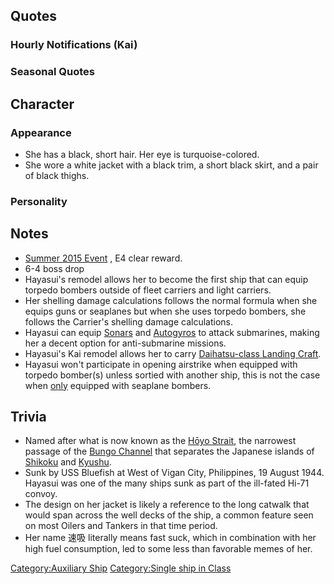 {{ShipPageHeader}}

==Quotes==
{{ShipQuotes
|Introduction = おはようございます。航空機搭載給油艦速吸です！皆さんのサポート、頑張ります！
|Introduction/En = Good morning.　I'm Hayasui, an aircraft carrying oiler!　With everyone's support, I'll do my best!

|Introduction/Kai = おはようございます。航空機搭載給油艦、速吸、頑張ります。艦載機出撃用意、バッチリです！
|Introduction/Kai/En = Good morning. Aircraft carrying oiler, Hayasui, will do her best. Preparations for sortie of aircraft are perfect!

|Library = 艦隊随伴型の給油艦、速吸です。よろしくお願いします！さまざまな物資を補給できる多用途給油艦でありながら、航空機の運用が可能な設計です。ミッドウェイ海戦後の計画変更で流星の発進も可能になりました。
|Library/En = Fleet escort oiler, Hayasui. Best regards! I'm a multi-purpose refuel vessel that can supply a variety of different materials and am also designed to carry carrier-based aircraft. With a change of plans after the Battle of Midway, I am possibly capable of launching Ryuusei.

|Secretary 1 = はい！速吸、参ります！
|Secretary 1/En = Yes! Hayasui, going off!

|Secretary 1/Kai = はい！　速吸、いつでもどうぞ
|Secretary 1/Kai/En = Yes! Hayasui, ready anytime.

|Secretary 2 = 提督さん、補給任務ですか？頑張ります！
|Secretary 2/En = A supply mission, admiral? I'll do my best!

|Secretary 2/Kai = 提督さん、艦隊随伴任務ですか？　速吸、頑張ります！
|Secretary 2/Kai/En = Accompanying a fleet mission, admiral? Hayasui, will do my best!

|Secretary 3 = 提督さん、ターンテーブルは…その…いえ…問題ありません…大丈夫です。
|Secretary 3/En = Admiral, my turntable is... um... well... it's nothing. I'm fine!

|Secretary 3/Kai = 提督さん？！　…ターンテーブルは…ぁいえ、格納庫も…別に、その…大丈夫です
|Secretary 3/Kai/En = Admiral?! My turntable is... um... my aircraft hanger is... not particularly... well... I'm fine.

|Idle = えとう…次の作戦とか行かなくても…あっ…まだいいんですか？すみません、何かやることがあれば…はい、速吸待機してます！
|Idle/En = Excuse me, aren't we suppose to go for our next mission? Oh, not yet? I'm sorry. Is there anything i can do to help... Yes. I'll be on standby.

|Secretary Married = 提督さん、流星もいいですけど、水上機もいいですよね。瑞雲とか…あっ…違うです！最上さんとか日向さんとか…別に…
|Secretary Married/En = Admiral, Ryuusei is fine, but seaplane is good too. Zuiun is also... Ah...No! Not about me...I was talking about... Mogami-san or Hyuuga-san...
|Secretary Married/Note = She can use them both in game.

|Wedding = 提督さん、お呼びでしょうか？ん！？この箱を速吸に？あけてもいいですか？わぁ…きれい！あぁ！これって…これって！？
|Wedding/En = Admiral, did you call for me? Hm! This box is for me? Can I open it? Whoa... so beautiful! Ah! Does this mean...does this mean!?

|Looking At Scores = 提督さん、最新の情報ですね？はい、ご用意します！
|Looking At Scores/En = Admiral, the most recent report right? Yes, right away!

|Joining A Fleet = はい、連合艦隊直属給油艦速吸、抜錨します！
|Joining A Fleet/En = Yes. Combined Fleet commanded oil tanker Hayasui, Setting sail!

|Equipment 1 = この機材は…あぁ…はい！速吸,運用可能です！
|Equipment 1/En = This equipment is... Ah, yes! It is compatible with me!

|Equipment 2 = これなら…これなら艦隊の皆さんと一緒に戦えるかもしれません！
|Equipment 2/En = With this... Perhaps with this I can fight alongside the others in the fleet.

|Equipment 2/Kai = 新型の流星ですか？　はぁ～ん、楽しみです♪
|Equipment 2/Kai/En = A new Ryuusei? Haa~n, I can't wait! ♪

|Equipment 3 = お茶ですか？はい！
|Equipment 3/En = Tea? Here!

|Supply = そうか！速吸自身の補給も入りますもんね！提督さん、いつもありがとう！
|Supply/En = That's right. Even Hayasui needs to resupply. Admiral, thank you as always!

|Docking Minor = すみません…儀装や補給設備が…はい！直します。
|Docking Minor/En = I'm sorry... My armaments and my supply equipment are...Yes! I'll fix it.

|Docking Major = やだ！？重油タンクに穴が？えっ！？弾薬庫や糧食庫も？すみません、直します。
|Docking Major/En = Oh no! There's a hole in my petroleum tank? Eh!? The powder magazine and the provisions too? I'm sorry, I'll fix it.
|Docking Major/Note = Such incidents as that would lead to a very big explosion.

|Construction = 新しい艦が就役したみたいです。楽しみですね。
|Construction/En = A new ship is ready for commission. I'm looking forward to it.

|Returning From Sortie = 艦隊が戻ってきました！ああよかったみんな無事で…
|Returning From Sortie/En = The fleet has returned! Ahh... thank goodness everyone's fine.

|Starting A Sortie = 第一補給部隊、旗艦速吸、抜錨！艦隊出撃です！
|Starting A Sortie/En = Supply corps 1, flagship Hayasui, setting sail! The fleet is mobile!

|Starting A Sortie/Kai = 速吸船団、旗艦速吸、抜錨！　えへ、言ってみたかったんです
|Starting A Sortie/Kai/En = Hayasui's Fleet, flagship Hayasui, setting sail! Ehehe... I always wanted to say that.

|Battle Start = 敵艦隊発見！？は、えっと…攻撃です。速吸航空隊、発艦始め！
|Battle Start/En = Enemy fleet spotted!? Umm... Attacking! Hayasui air squadron, prepare for take off!

|Air Battle = 速吸航空隊、頼みます！
|Air Battle/En = Hayasui air squadron, I'm counting on you!

|Air Battle/Kai = 航空甲板、大丈夫？ 航空隊発艦！
|Air Battle/Kai/En = Is the flight deck okay? Air squadron, launch!

|Attack = 航空甲板、大丈夫？航空隊発艦！
|Attack/En = Is the flight deck okay? Air squadron, launch!

|Attack/Kai = 速吸航空隊、順次発艦！　かかれ！
|Attack/Kai/En = Hayasui air squadron, orderly sortie! Get them!

|Night Battle = 夜戦…ん…やるしかないです！主砲、砲戦用意！突入します！
|Night Battle/En = Night battle...Hmm... We have to do this! Cannons, ready for barrage. Charging in!

|Night Attack = 速吸航空隊、頼みます！
|Night Attack/En = Hayasui air squadron, I'm counting on you!

|Night Attack/Kai = 航空甲板、大丈夫？ 航空隊発艦！
|Night Attack/Kai/En = Is the flight deck okay? Air squadron, launch!

|MVP = えぇー、速吸の航空隊が大戦果を挙げたんですか？素直に嬉しいです。嬉しい！
|MVP/En = Ehh!? My air team performed very well? I'm sincerely happy about it. I really am!

|Minor Damage 1 = ひゃっ…ひゃぁ！重油タンクは…平気？
|Minor Damage 1/En = Hyaaah! Oh no... Is the crude oil tank alright?

|Minor Damage 2 = いー痛い…！ああ…大事な補給物資が…もう！
|Minor Damage 2/En = I-It hurts...! Ahh... Not my precious supply goods...aww man!

|Major Damage = 被弾しました。私、防御力ないので、少しピンチです。
|Major Damage/En = I'm hit. I don't have much protection, so I'm in a bit of a pinch right now.

|Sunk = あっ…あれ…？体が傾いて…えぇー？速吸…沈んでいるの…？やだぁ…
|Sunk/En = Ah...? My body is tilting forward...? Eh? Hayasui is... sinking...? No...
}}

===Hourly Notifications (Kai)===
{{Template:Shiphourly
| 00JP = 提督さん、日付が変わりました。本日はこの速吸が時刻をお知らせしますね。はい！任せてください。
| 00EN = Admiral, the date has changed. Today, Hayasui will be alerting you on the time. Yes! Leave it to me.
| 00Note = 
| 01JP = 提督さん、マルヒトマルマルです。はい。まだまだ速吸、大丈夫です。ほら！
| 01EN = Admiral, it is 0100. Yes. Hayasui is still fine. Look!
| 01Note = 
| 02JP =　提督さん、マルフタマルマルです。やだ、眠くなってなんかいません！はい！
| 02EN = Admiral, it is 0200. No, I'm not feeling sleepy! Yes!
| 02Note = 
| 03JP = マルサン…マル…マル…　あ、あれ？起きてますって！全然大丈夫だもん！
| 03EN = 03...0...0... H-huh? I'm awake! I'm totally fine!
| 03Note = 
| 04JP = マル…ヨン……うん…もう積み込めないんです…
| 04EN = 0...4... Mmph... I can't load any more...
| 04Note = 
| 05JP = うん……うん……はっ！やだ、提督さん！どうして起こしてくれないんです！やだー！
| 05EN = Mmph... mmph... Wah! Come on, Admiral! Why didn't you wake me up! No!
| 05Note = 
| 06JP = マルロクマルマルです。提督さん…はい、すみません。朝食の準備、始めますね。
| 06EN = It is 0600. Admiral... Yes, I'm sorry. I will start preparing breakfast.
| 06Note = 
| 07JP = マルナナマルマル、そして朝食の準備ができました。召し上がれ。麦飯にジャガイモのお味噌汁、魚の干物とあと…
| 07EN = 0700, and the breakfast is ready. Please, help yourself. Today's menu is mugimeshi with potato miso soup, dried fish and...
| 07Note = 
| 08JP = 提督さん、マルハチマルマルです。はい！間宮さん程じゃありませんけど、糧食庫も完備ですのでお料理、得意なんです。
| 08EN = Admiral, it is 0800. Yes! It might not be as good as Mamiya-san's but since I have a rations compartment, I am quite good at cooking.
| 08Note = 
| 09JP = 提督さん、マルキュウマルマルです。じゃ、今日も頑張ってまいりましょう!
| 09EN = Admiral, it is 0900. Well, let's work hard today as well!
| 09Note = 
| 10JP = 提督さん、ヒトマルマルマルです。まず、遠征艦隊の状況確認ですね。えーと…
| 10EN = Admiral, it is 1000. We will start with a status check on the expedition fleet. Hmmm...
| 10Note = 
| 11JP = 提督さん、ヒトヒトマルマルです。遠征はこれでよし！次は演習でしょうか。はい！
| 11EN = Admiral, it is 1100. Expedition should be good with this! Would next be exercise? Okay!
| 11Note = 
| 12JP = 提督さん、ヒトフタマルマル、正午です！お昼をお持ちしますね！待ってて。
| 12EN = Admiral, it is 1200 and noon! I will bring the lunch! Please wait.
| 12Note = 
| 13JP = ヒトサンマルマルです。提督さん、速吸のオムライス、いかがでしたか？へへへ、ちょっと贅沢しちゃった。
| 13EN = It is 1300. Admiral, how was Hayasui's Omurice? Hehehe, I might have gone a little over the line.
| 13Note = 
| 14JP = 提督さん、ヒトヨンマルマルです。さあ、午後も頑張ってまいりましょ！
| 14EN =Admiral, it is 1400. Let's do our best for the afternoon as well. 
| 14Note = 
| 15JP = ヒトゴウマルマルです。提督さん、ちょっとお茶とお菓子とかどうですか。速吸、ご用意しますね。待ってて！
| 15EN =It is 1500. Admiral, how about having some tea and sweets? Hayasui, will prepare them. Please wait. 
| 15Note = 
| 16JP = 提督さん、ヒトロクマルマルです。え？風早ですか？ううん、しばらく会ってないです。確か、トラックとかって。元気かな…
| 16EN = Admiral, it is 1600. Eh? Kazahaya? No, I haven't met her in a while. I'm pretty it's been since Truk or something. I wonder if she's doing well...
| 16Note = 
| 17JP = 提督さん、ヒトナナマルマルです。夕日、綺麗ですね。いつまでも見ていたい。
| 17EN =Admiral, it is 1700. Isn't the sunset beautiful. I want to watch it forever. 
| 17Note = 
| 18JP = 提督さん、ヒトハチマルマルです。お夕食はどうしましょう。何がいいですか？速吸、ご用意しますね。
| 18EN =Admiral, it is 1800. What should we do about dinner. What will be good? Hayasui, will prepare it. 
| 18Note = 
| 19JP = ヒトキュウマルマル！はい！頑張って洋風ディナーをご用意です。メインはビーフステーキ！はい、ビフテキ！特別です！
| 19EN =1900! Yes! I did my best to prepare a Western style dinner. The main dish is beef steak! Yes, beef steak! It's special! 
| 19Note = 
| 20JP = 提督、フタマルマルマルです。食後のコーヒーをどうぞ。お夕食、お口に合いました？本当？！よかった！
| 20EN =Admiral, it is 2000. Here is your after dinner coffee. Did the dinner suit your taste? Really!? I'm glad. 
| 20Note = 
| 21JP = 提督さん、フタヒトマルマルです。三水戦さんの方が少し騒がしいですね。何でしょうか？え、ほっといていい？あ、はい。
| 21EN = Admiral, it is 2100. The third torpedo squadron seems to be lively. I wonder what's going on? Eh, don't worry about it? Ah, okay.
| 21Note = YASENDA!
| 22JP = 提督さん、フタフタマルマルです。え？大鷹さんですか。はい、いつかまたここで会えると思ってます。きっと。
| 22EN = Admiral, it is 2200. Eh? Taiyou-san? Yes, I believe we'll meet here someday. For sure.
| 22Note = 
| 23JP = フタサンマルマルです。提督さん、今日も一日お疲れ様でした。明日も頑張りましょう！はい！
| 23EN = 2300. Admiral, good work today as well. Let's do our best tomorrow too! Yes!
| 23Note = 
}}

=== Seasonal Quotes ===
{{Shipquoteseasonal
|Fall2015 = 提督さん、秋ですね、秋。速吸、秋ってなんだかとっても好きなんです。焼き芋焼いちゃいます？
|Fall2015_EN = Admiral, it's autumn, autumn. Hayasui really likes autumn for some reason. Shall I bake us some potatoes?
|Fall2015_Clip = {{Audio|file=Hayasui_Autumn_2015.ogg}}
|Fall2015_Note = 

|Christmas2015 = 提督さん！メリークリスマス！速吸もケーキ作ったんですよ！はい、お口開けて。あーん
|Christmas2015_EN = Admiral, Merry Christmas! Hayasui made a cake as well, you know? Here, open your mouth. Aaanh~
|Christmas2015_Clip = {{Audio|file=Hayasui_Christmas_2015.ogg}}
|Christmas2015_Note = 

|EndofYear2015 = もう年末です提督さん。大掃除、大掃除しないと。伊良湖ちゃんたちも忙しそう。よ～し、速吸も頑張ります、はい！
|EndofYear2015_EN = It's already the end of the year, Admiral. Cleaning.. We have to do Spring Cleaning or else! Irako-chan and the others look busy too! Okay, Hayasui will do her best too, yes!
|EndofYear2015_Clip = {{Audio|file=Hayasui_End_of_Year_2015.ogg}}
|EndofYear2015_Note = 

|Valentine2016 = 提督さん、こ、このチョコレート、受け取ってください！て、手作りです・・・
|Valentine2016_EN = Admiral, p-please accept this chocolate! It-it's handmade.
|Valentine2016_Clip = {{Audio|file=Hayasui_Valentine_2016.ogg}}
|Valentine2016_Note = 

|NewYear2016 = 提督さん、新年あけましておめでとうございます。本年もよろしくお願いいたします。
|NewYear2016_EN = Admiral, Happy New Year! Please treat me well this year as well!
|NewYear2016_Clip = {{Audio|file=Hayasui_New_Year_2016.ogg}}
|NewYear2016_Note = 

|Setsubun2016 = 節分ですね。はい、速吸も豆をいっぱいお持ちしました。一緒に投げましょう！えいっ！
|Setsubun2016_EN = It's Setsubun. Yes, Hayasui brought lots of beans too. Let's throw them together! Ei!
|Setsubun2016_Clip = {{Audio|file=Hayasui_Setsubun_2016.ogg}}
|Setsubun2016_Note = 

|Hinamatsuri2016 = 提督さん、春です！春の息吹を感じます！よーし！この春も一緒に頑張りましょ！はい！
|Hinamatsuri2016_EN = Admiral, it's Spring. I can feel the breath of spring! Alright! Let's work hard together with Spring! Yes!
|Hinamatsuri2016_Clip = {{Audio|file=Hayasui_Hinamatsuri_2016.ogg}}
|Hinamatsuri2016_Note = Spring lines

|WhiteDay2016 = え、これを速吸に？チョコレートのお返しですか？提督さん…ありがとうございます！大事に大事に食べます。
|WhiteDay2016_EN = Eh, this is for Hayasui? A return gift for the chocolate? Admiral... Thank you very much! I'll make sure to eat them with great care!
|WhiteDay2016_Clip = {{Audio|file=Hayasui White Day 2016.ogg}}
|WhiteDay2016_Note =

|Spring2016 = 提督さん！、春です！春の息吹を感じます！よ～し、この春も一緒に頑張りましょう！はい！
|Spring2016_EN = ''(Rough Translation)'' Admiral, it's Spring. I can feel the breath of spring! Alright! Let's work hard together this Spring! Yes!
|Spring2016_Clip = {{Audio|file=Hayasui_Hinamatsuri_2016.ogg}}
|Spring2016_Note = From [[Seasonal/Hinamatsuri_2016]]

|ThirdAnniversary2016 = 提督さん、三周年ですで！すごい！速吸も本当に嬉しいです。はい！
|ThirdAnniversary2016_EN = It's the third anniversary admiral! Amazing! Hayasui is very happy.
|ThirdAnniversary2016_Clip = {{Audio|file=}}
|ThirdAnniversary2016_Note = 

|RainySeason2016 = 梅雨の季節はじとじとして少し苦手です。けど大丈夫です！いつだって、艦隊と提督さんをサポートします！はい！
|RainySeason2016_EN = The rainy season is humid and I don't really like it. But, don't worry! I will always support the fleet and the admiral! Yes!
|RainySeason2016_Clip = {{Audio|file=Hayasui Rainy Season 2016.ogg}}
|RainySeason2016_Note = 
}}
==Character==
===Appearance===
* She has a black, short hair. Her eye is turquoise-colored.
* She wore a white jacket with a black trim, a short black skirt, and a pair of black thighs.
===Personality===
==Notes==
* [[Summer 2015 Event]] , E4 clear reward.
* 6-4 boss drop
* Hayasui's remodel allows her to become the first ship that can equip torpedo bombers outside of fleet carriers and light carriers.
* Her shelling damage calculations follows the normal formula when she equips guns or seaplanes but when she uses torpedo bombers, she follows the Carrier's shelling damage calculations.
*Hayasui can equip [[Sonar]]s and [[Ka Type Observation Autogyro|Autogyro]]s to attack submarines, making her a decent option for anti-submarine missions.
*Hayasui's Kai remodel allows her to carry [[Daihatsu-class Landing Craft]]. 
*Hayasui won't participate in opening airstrike when equipped with torpedo bomber(s) unless sortied with another ship, this is not the case when <u>only</u> equipped with seaplane bombers.

==Trivia==
*Named after what is now known as the [[wikipedia:Hōyo Strait|Hōyo Strait]], the narrowest passage of the [[wikipedia:Bungo Channel|Bungo Channel]] that separates the Japanese islands of [[wikipedia:Shikoku|Shikoku]] and [[wikipedia:Kyushu|Kyushu]].
*Sunk by USS Bluefish at West of Vigan City, Philippines, 19 August 1944. Hayasui was one of the many ships sunk as part of the ill-fated Hi-71 convoy. 
*The design on her jacket is likely a reference to the long catwalk that would span across the well decks of the ship, a common feature seen on most Oilers and Tankers in that time period.
*Her name 速吸 literally means fast suck, which in combination with her high fuel consumption, led to some less than favorable memes of her.
{{ShipPageFooter}}
[[Category:Auxiliary Ship]]
[[Category:Single ship in Class]]